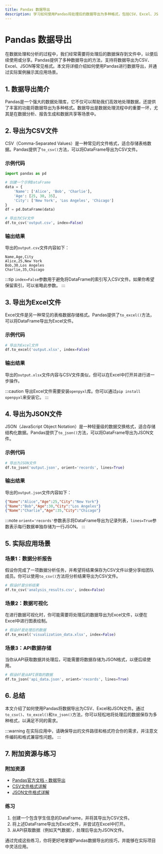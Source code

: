 ```yaml
---
title: Pandas 数据导出
description: 学习如何使用Pandas将处理后的数据导出为多种格式，包括CSV、Excel、JSON等，并掌握实际应用场景。
---
```


# Pandas 数据导出

在数据处理和分析的过程中，我们经常需要将处理后的数据保存到文件中，以便后续使用或分享。Pandas提供了多种数据导出的方法，支持将数据导出为CSV、Excel、JSON等常见格式。本文将详细介绍如何使用Pandas进行数据导出，并通过实际案例展示其应用场景。

## 1. 数据导出简介

Pandas是一个强大的数据处理库，它不仅可以帮助我们高效地处理数据，还提供了丰富的功能将数据导出为多种格式。数据导出是数据处理流程中的重要一环，尤其是在数据分析、报告生成和数据共享等场景中。

## 2. 导出为CSV文件

CSV（Comma-Separated Values）是一种常见的文件格式，适合存储表格数据。Pandas提供了`to_csv()`方法，可以将DataFrame导出为CSV文件。

### 示例代码

```python
import pandas as pd

# 创建一个示例DataFrame
data = {
    'Name': ['Alice', 'Bob', 'Charlie'],
    'Age': [25, 30, 35],
    'City': ['New York', 'Los Angeles', 'Chicago']
}
df = pd.DataFrame(data)

# 导出为CSV文件
df.to_csv('output.csv', index=False)
```

### 输出结果

导出的`output.csv`文件内容如下：

```
Name,Age,City
Alice,25,New York
Bob,30,Los Angeles
Charlie,35,Chicago
```

:::tip
`index=False`参数用于避免将DataFrame的索引写入CSV文件。如果你希望保留索引，可以省略此参数。
:::

## 3. 导出为Excel文件

Excel文件是另一种常见的表格数据存储格式。Pandas提供了`to_excel()`方法，可以将DataFrame导出为Excel文件。

### 示例代码

```python
# 导出为Excel文件
df.to_excel('output.xlsx', index=False)
```

### 输出结果

导出的`output.xlsx`文件内容与CSV文件类似，但可以在Excel中打开并进行进一步操作。

:::caution
导出Excel文件需要安装`openpyxl`库。你可以通过`pip install openpyxl`来安装它。
:::

## 4. 导出为JSON文件

JSON（JavaScript Object Notation）是一种轻量级的数据交换格式，适合存储结构化数据。Pandas提供了`to_json()`方法，可以将DataFrame导出为JSON文件。

### 示例代码

```python
# 导出为JSON文件
df.to_json('output.json', orient='records', lines=True)
```

### 输出结果

导出的`output.json`文件内容如下：

```json
{"Name":"Alice","Age":25,"City":"New York"}
{"Name":"Bob","Age":30,"City":"Los Angeles"}
{"Name":"Charlie","Age":35,"City":"Chicago"}
```

:::note
`orient='records'`参数表示将DataFrame导出为记录列表，`lines=True`参数表示每行数据单独存储为一行JSON。
:::

## 5. 实际应用场景

### 场景1：数据分析报告

假设你完成了一项数据分析任务，并希望将结果保存为CSV文件以便分享给团队成员。你可以使用`to_csv()`方法将分析结果导出为CSV文件。

```python
# 假设df是分析结果
df.to_csv('analysis_results.csv', index=False)
```

### 场景2：数据可视化

在进行数据可视化时，你可能需要将处理后的数据导出为Excel文件，以便在Excel中进行图表绘制。

```python
# 假设df是处理后的数据
df.to_excel('visualization_data.xlsx', index=False)
```

### 场景3：API数据存储

当你从API获取数据并处理后，可能需要将数据存储为JSON格式，以便后续使用。

```python
# 假设df是从API获取的数据
df.to_json('api_data.json', orient='records', lines=True)
```

## 6. 总结

本文介绍了如何使用Pandas将数据导出为CSV、Excel和JSON文件。通过`to_csv()`、`to_excel()`和`to_json()`方法，你可以轻松地将处理后的数据保存为多种格式，以满足不同的需求。

:::warning
在实际应用中，请确保导出的文件路径和格式符合你的需求，并注意文件编码和格式兼容性问题。
:::

## 7. 附加资源与练习

### 附加资源

- [Pandas官方文档 - 数据导出](https://pandas.pydata.org/pandas-docs/stable/reference/io.html)
- [CSV文件格式详解](https://en.wikipedia.org/wiki/Comma-separated_values)
- [JSON文件格式详解](https://www.json.org/json-en.html)

### 练习

1. 创建一个包含学生信息的DataFrame，并将其导出为CSV文件。
2. 将上述DataFrame导出为Excel文件，并尝试在Excel中打开。
3. 从API获取数据（例如天气数据），处理后导出为JSON文件。

通过完成这些练习，你将更好地掌握Pandas数据导出的技巧，并能够在实际项目中灵活应用。